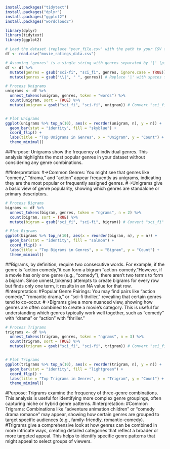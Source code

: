 ```r
install.packages("tidytext")
install.packages("dplyr")
install.packages("ggplot2")
install.packages("wordcloud2")
```

```r
library(dplyr)
library(tidytext)
library(ggplot2)

```


```r
# Load the dataset (replace "your_file.csv" with the path to your CSV file)
df <- read.csv("movie_ratings_data.csv")

```



```r
# Assuming 'genres' is a single string with genres separated by '|' (pipe) character
df <- df %>%
  mutate(genres = gsub("sci-fi", "sci_fi", genres, ignore.case = TRUE)) %>%
  mutate(genres = gsub("\\|", " ", genres)) # Replace '|' with spaces for tokenization

# Process Unigrams
unigrams <- df %>%
  unnest_tokens(unigram, genres, token = "words") %>%
  count(unigram, sort = TRUE) %>%
  mutate(unigram = gsub("sci_fi", "sci-fi", unigram)) # Convert "sci_fi" back to "sci-fi"


# Plot Unigrams
ggplot(unigrams %>% top_n(10), aes(x = reorder(unigram, n), y = n)) +
  geom_bar(stat = "identity", fill = "skyblue") +
  coord_flip() +
  labs(title = "Top Unigrams in Genres", x = "Unigram", y = "Count") +
  theme_minimal()

```

##Purpose: Unigrams show the frequency of individual genres. This analysis highlights the most popular genres in your dataset without considering any genre combinations.

##Interpretation:
#->Common Genres: You might see that genres like "comedy," "drama," and "action" appear frequently as unigrams, indicating they are the most popular or frequently assigned genres.
#->Unigrams give a basic view of genre popularity, showing which genres are standalone or primary descriptors.

```r
# Process Bigrams
bigrams <- df %>%
  unnest_tokens(bigram, genres, token = "ngrams", n = 2) %>%
  count(bigram, sort = TRUE) %>%
  mutate(bigram = gsub("sci_fi", "sci-fi", bigram)) # Convert "sci_fi" back to "sci-fi"

# Plot Bigrams
ggplot(bigrams %>% top_n(10), aes(x = reorder(bigram, n), y = n)) +
  geom_bar(stat = "identity", fill = "salmon") +
  coord_flip() +
  labs(title = "Top Bigrams in Genres", x = "Bigram", y = "Count") +
  theme_minimal()


```

##Bigrams, by definition, require two consecutive words. For example, if the genre is "action comedy,"it can form a bigram "action-comedy."However, if a movie has only one genre (e.g., "comedy"), there aren’t two terms to form a bigram. Since unnest_tokens() attempts to create bigrams for every row but finds only one term, it results in an NA value for that row.
#Interpretation:
#Popular Genre Pairings: You may find pairs like "action comedy," "romantic drama," or "sci-fi thriller," revealing that certain genres tend to co-occur.
#->Bigrams give a more nuanced view, showing how genres are often combined to create a movie’s category. This is useful for understanding which genres typically work well together, such as "comedy" with "drama" or "action" with "thriller."



```r

# Process Trigrams
trigrams <- df %>%
  unnest_tokens(trigram, genres, token = "ngrams", n = 3) %>%
  count(trigram, sort = TRUE) %>%
  mutate(trigram = gsub("sci_fi", "sci-fi", trigram)) # Convert "sci_fi" back to "sci-fi"


# Plot Trigrams
ggplot(trigrams %>% top_n(10), aes(x = reorder(trigram, n), y = n)) +
  geom_bar(stat = "identity", fill = "lightgreen") +
  coord_flip() +
  labs(title = "Top Trigrams in Genres", x = "Trigram", y = "Count") +
  theme_minimal()

```
#Purpose: Trigrams examine the frequency of three-genre combinations. This analysis is useful for identifying more complex genre groupings, often capturing niche or hybrid genre patterns.
#Interpretation:
#Common Trigrams: Combinations like "adventure animation children" or "comedy drama romance" may appear, showing how certain genres are grouped to target specific audiences (e.g., family-friendly, romantic-comedy).
#Trigrams give a comprehensive look at how genres can be combined in more intricate ways, creating detailed categories that reflect a broader or more targeted appeal. This helps to identify specific genre patterns that might appeal to select groups of viewers.







